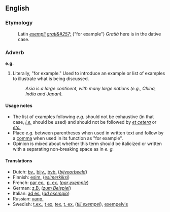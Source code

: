 ==English==
===Etymology===
:Latin ''[[exempli grati&#257;]]'' ("for example")  ''Grati&#257;'' here is in the dative case.

===Adverb===
'''e.g.'''
#Literally, "for example."  Used to introduce an example or list of examples to illustrate what is being discussed.
#:''Asia is a large continent, with many large nations (e.g., China, India and Japan).''

====Usage notes====
*The list of examples following ''e.g.'' should not be exhaustive (in that case, ''[[i.e.]]'' should be used) and should not be followed by ''[[et cetera]]'' or ''[[etc.]]''  
*Place ''e.g.'' between parentheses when used in written text and follow by a [[comma]] when used in its function as "for example".
*Opinion is mixed about whether this term should be italicized or written with a separating non-breaking space as in ''e. g.''

====Translations====
*Dutch: [[bv.]], [[bijv.]], [[bvb.]] (''[[bijvoorbeeld]]'')
*Finnish: [[esim.]] (''[[esimerkiksi]]'')
*French: [[par ex.]], [[p. ex.]] (''[[par exemple]]'')<!-- are both right? -->
*German: [[z.B.]] (''[[zum Beispiel]]'')
*Italian: [[ad es.]] (''[[ad esempio]]'')
*Russian: [[напр.]]
*Swedish: [[t.ex.]], [[t ex]], [[tex.]] [[t. ex.]] (''[[till exempel]]''), [[exempelvis]]
